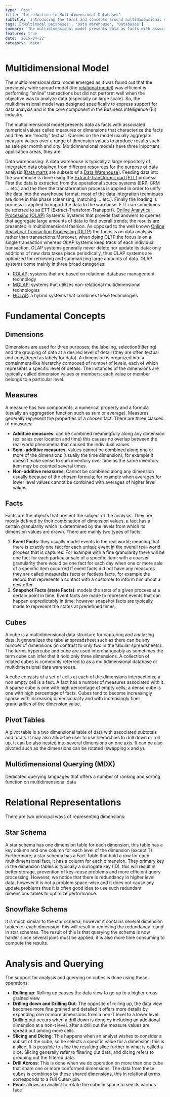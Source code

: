 ```yaml
---
type: 'Post'
title: 'Introduction to Multidimensional Databases'
subtitle: 'Introducing the terms and concepts around multidimensional databases and data warehouses'
tags: ['Multimodal Databases', 'Data Warehouse', 'Databases']
summary: 'The multidimensional model presents data as facts with associated numerical values called measures or dimensions that characterize the facts and they are “mostly” textual. In this post, we talk about the databases that allow us to store and manipulate complex multidimensional data.'
featured: true
date: '2015-04-22'
category: 'data'
---
```


# Multidimensional Model
The multidimensional data model emerged as it was found out that the previously wide spread model (the [relational model](http://en.wikipedia.org/wiki/Relational_model)) was efficient is performing “online” transactions but did not perform well when the objective was to analyze data (especially on large scale). So, the multidimensional model was designed specifically to express support for data analysis and is the core component in the Business Intelligence (BI) industry.

The multidimensional model presents data as facts with associated numerical values called measures or dimensions that characterize the facts and they are “mostly” textual. Queries on the model usually aggregate measure values over a range of dimension values to produce results such as sale per month and city. Multidimensional models have three important application areas, they are:

Data warehousing: A data warehouse is typically a large repository of integrated data obtained from different resources for the purpose of data analysis ([Data marts](http://en.wikipedia.org/wiki/Data_mart) are subsets of a [Data Warehouse](http://en.wikipedia.org/wiki/Data_warehouse)). Feeding data into the warehouse is done using the [Extract-Transform-Load (ETL)](http://en.wikipedia.org/wiki/Extract%2C_transform%2C_load) process: First the data is extracted from the operational source systems (ERP, CRM … etc.) and the then the transformation process is applied in order to unify the data into the warehouse format; most of the data integration techniques are done in this phase (cleansing, matching … etc.). Finally the loading is process is applied to import the data to the warehose. ETL can sometimes be referred to as ETT (Extract-Transform-Transport).
[Online Analytical Processing (OLAP)](http://en.wikipedia.org/wiki/Online_analytical_processing) Systems: Systems that provide fast answers to queries that aggregate large amounts of data to find overall trends; the results are presented in multidimensional fashion. As opposed to the well known [Online Analytical Transaction Processing (OLTP)](http://en.wikipedia.org/wiki/Online_transaction_processing) the focus is on data analysis rather than transactions.Moreover, when doing OLTP the focus is on a single transaction whereas OLAP systems keep track of each individual transaction. OLAP systems generally never delete nor update its data; only additions of new data takes place periodically, thus OLAP systems are optimized for retrieving and summarizing large amounts of data.   OLAP systems come mainly in three broad categories:
 - [ROLAP](http://en.wikipedia.org/wiki/ROLAP): systems that are based on relational database management technology
 - [MOLAP](http://en.wikipedia.org/wiki/MOLAP): systems that utilizes non-relational multidimensional technologies
 - [HOLAP](http://en.wikipedia.org/wiki/HOLAP): a hybrid systems that combines these technologies

 # Fundamental Concepts

 ## Dimensions

Dimensions are used for three purposes; the labeling, selection(filtering) and the grouping of data at a desired level of detail (they are often textual and considered as labels for data). A dimension is organized into a containment-like hierarchy composed of number of levels, each of which represents a specific level of details. The instances of the dimensions are typically called dimension values or members; each value or member belongs to a particular level.

## Measures
A measure has two components, a numerical property and a formula (usually an aggregation function such as sum or average). Measures generally represent the properties of a chosen fact. There are three classes of measures:

 - **Additive measures**: can be combined meaningfully along any dimension (ex: sales over location and time) this causes no overlap between the real world phenomena that caused the individual values.
 - **Semi-additive measures**: values cannot be combined along one or more of the dimensions (usually the time dimension); for example it doesn’t make sense to sum inventory over time as the same inventory item may be counted several times.
 - **Non-additive measures**: Cannot be combined along any dimension usually because of the chosen formula; for example when averages for lower level values cannot be combined with averages of higher level values.

## Facts
Facts are the objects that present the subject of the analysis. They are mostly defined by their combination of dimension values. a fact has a certain granularity which is determined by the levels from which its dimension values are drawn. There are mainly two types of facts:

 1. **Event Facts**: they usually model events in the real world; meaning that there is exactly one fact for each unique event in the overall real-world process that is captures. For example with a fine granularity there will be one fact for each particular sale of a specific item; with a coarser granularity there would be one fact for each day when one or more sale of a specific item occurred  If event facts did not have any measures they are called  measurelss facts or factless facts, for example the record that represents a contact with a customer to inform him about a new offer.
 2. **Snapshot Facts (state Facts)**: models the stats of a given process at a certain point in time.
Event facts are made to represent events that can happen unpredictably in time; however snapshot facts are typically made to represent the states at predefined times.

## Cubes
A cube is a multidimensional data structure for capturing and analyzing data. It generalizes the tabular spreadsheet such as there can be any number of dimensions (in contrast to only two in the tabular spreadsheets). The terms hypercube and cube are used interchangeably as sometimes the term cube can infer that it hold only three dimensions. A collection of related cubes is commonly referred to as a multidimensional database or multidimensional data warehouse.

A cube consists of a set of cells at each of the dimensions intersections; a non empty cell is a fact. A fact has a number of measures associated with it. A sparse cube is one with high percentage of empty cells; a dense cube is one with high percentage of facts. Cubes tend to become increasingly sparse with increasing dimensionality and with increasingly finer granularities of the dimension value.

## Pivot Tables
A pivot table is a two dimensional table of data with associated subtotals and totals. It may also allow the user to use hierarchies to drill down or roll up. It can be also nested into several dimensions on one axis. It can be also pivoted such as the dimensions can be rotated (swapping x and y).

## Multidimensional Querying (MDX)
Dedicated querying languages that offers a number of ranking and sorting function on multidimensional data

# Relational Representations
There are two principal ways of representing dimensions:

## Star Schema
A star schema has one dimension table for each dimension, this table has a key column and one column for each level of the dimension (except T). Furthermore, a star schema has a Fact Table that hold a row for each multidimensional fact, it has a column for each dimension. They primary key in the dimension tables is typically a surrogate key (ID), this will result in better storage, prevention of key-reuse problems and more efficient query processing. However, we notice that there is redundancy in higher level data, however it is not a problem space-wise and it does not cause any update problems thus it is often good idea to use such redundant dimensions tables to optimize performance.

## Snowflake Schema
It is much similar to the star schema, however it contains several dimension tables for each dimension; this will result in removing the redundancy found in star schemas.  The result of this is that querying the schema is now harder since several joins must be applied; it is also more time consuming to compute the results.

# Analysis and Querying
The support for analysis and querying on cubes is done using these operations:

 - **Rolling up**: Rolling up causes the data view to go up to a higher cross grained view
 - **Drilling down and Drilling Out**: The opposite of rolling up, the data view becomes more fine grained and detailed  it offers more details by expanding one or more dimensions from a non-T level to a lower level. Drilling out occurs when a drill down is done by including an additional dimension at a non-t level, after a drill out the measure values are spread out among more cells.
 - **Slicing and Dicing**: This happens when an analyst wishes to consider a subset of the cube, so he selects a specific value for a dimension; this is a slice. It is possible to slice the resulting slice further in what is called  a dice. Slicing generally refer to filtering out data, and dicing refers to grouping out the filtered data.
 - **Drill Across**: This is done when we do operation on more than one cube that share one or more conformed dimensions. The data from these cubes is combines by these shared dimensions, this in relational terms corresponds to a Full Outer-join.
 - **Pivot**: allows an analyst to rotate the cube in space to see its various face
